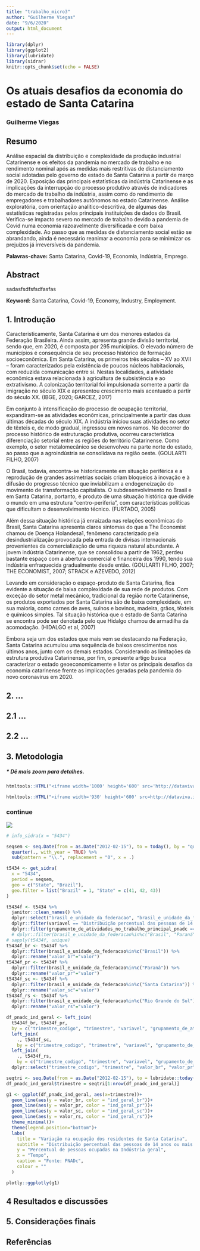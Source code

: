 ```yaml
---
title: "trabalho_micro3"
author: "Guilherme Viegas"
date: "9/6/2020"
output: html_document
---
```




```r
library(dplyr)
library(ggplot2)
library(lubridate)
library(sidrar)
knitr::opts_chunk$set(echo = FALSE)
```

# **Os atuais desafios da economia do estado de Santa Catarina**

### Guilherme Viegas

## **Resumo**

Análise espacial da distribuição e complexidade da produção industrial Catarinense e os efeitos da pandemia no mercado de trabalho e no rendimento nominal após as medidas mais restritivas de distanciamento social adotadas pelo governo do estado de Santa Catarina a partir de março de 2020. Exposição das principais estatísticas da indústria Catarinense e as implicações da interrupção do processo produtivo através de indicadores do mercado de trabalho da indústria, assim como do rendimento de empregadores e trabalhadores autônomos no estado Catarinense. Análise exploratória, com orientação analitico-descritiva, de algumas das estatísticas registradas pelos principais instituições de dados do Brasil. Verifica-se impacto severo no mercado de trabalho devido a pandemia de Covid numa economia razoavelmente diversificada e com baixa complexidade. Ao passo que as medidas de distanciamento social estão se abrandando, ainda é necessário reanimar a economia para se minimizar os prejuízos já irreversíveis da pandemia.

**Palavras-chave:** Santa Catarina, Covid-19, Economia, Indústria, Emprego.

## **Abstract**

sadasfsdfsfsdfasfas

**Keyword:** Santa Catarina, Covid-19, Economy, Industry, Employment.

## **1. Introdução**

Caracteristicamente, Santa Catarina é um dos menores estados da Federação Brasileira. Ainda assim, apresenta grande divisão territorial, sendo que, em 2020, é composta por 295 municípios. O elevado número de municípios é consequência de seu processo histórico de formação socioeconômica. Em Santa Catarina, os primeiros três séculos – XV ao XVII – foram caracterizados pela existência de poucos núcleos habitacionais, com reduzida comunicação entre si. Nestas localidades, a atividade econômica estava relacionada à agricultura de subsistência e ao extrativismo. A colonização territorial foi impulsionada somente a partir da imigração no século XIX e apresentou crescimento mais acentuado a partir do século XX. (IBGE, 2020;  GARCEZ, 2017)

Em conjunto à intensificação do processo de ocupação territorial, expandiram-se as atividades econômicas, principalmente a partir das duas últimas décadas do século XIX. A indústria iniciou suas atividades no setor de têxteis e, de modo gradual, ingressou em novos ramos. No decorrer do processo histórico de estruturação produtiva, ocorreu característica diferenciação setorial entre as regiões do território Catarinense. Como exemplo, o setor metalomecânico se desenvolveu na parte norte do estado, ao passo que a agroindústria se consolidava na região oeste. (GOULARTI FILHO, 2007)

O Brasil, todavia, encontra-se historicamente em situação periférica e a reprodução de grandes assimetrias sociais criam bloqueios à inovação e à difusão do progresso técnico que inviabilizam a endogeneização do movimento de transformação capitalista. O subdesenvolvimento no Brasil e em Santa Catarina, portanto, é produto de uma situação histórica que divide o mundo em uma estrutura “centro-periferia”, com características políticas que dificultam o desenvolvimento técnico. (FURTADO, 2005)

Além dessa situação histórica já enraizada nas relações econômicas do Brasil, Santa Catarina apresenta claros sintomas do que a The Economist chamou de Doença Holandesa1, fenômeno caracterizado pela desindustrialização provocada pela entrada de divisas internacionais provenientes da comercialização de uma riqueza natural abundante. A jovem indústria Catarinense, que se consolidou a partir de 1962, perdeu bastante espaço com a abertura comercial e financeira dos 1990, tendo sua indústria enfraquecida gradualmente desde então. (GOULARTI FILHO, 2007; THE ECONOMIST, 2007; STRACK e AZEVEDO, 2012)

Levando em consideração o espaço-produto de Santa Catarina, fica evidente a situação de baixa complexidade de sua rede de produtos. Com exceção do setor metal mecânico, tradicional da região norte Catarinense, os produtos exportados por Santa Catarina são de baixa complexidade, em sua maioria, como carnes de aves, suínos e bovinos, madeira, grãos, têxteis e químicos simples. Tal situação histórica que o estado de Santa Catarina se encontra pode ser denotada pelo que Hidalgo chamou de armadilha da acomodação. (HIDALGO et al, 2007)

Embora seja um dos estados que mais vem se destacando na Federação, Santa Catarina acumulou uma sequência de baixos crescimentos nos últimos anos, junto com os demais estados. Considerando as limitações da estrutura produtiva Catarinense, por fim, o presente artigo busca caracterizar o estado geoeconomicamente e listar os principais desafios da economia catarinense frente as implicações geradas pela pandemia do novo coronavírus em 2020. 


## 2. ...

## 2.1 ...

## 2.2 ...

## 3. Metodologia


##### * Dê mais zoom para detalhes.

```r
htmltools::HTML("<iframe width='1000' height='600' src='http://dataviva.info/pt/embed/network/secex/5sc/all/all/hs/?controls=true&year=2017&size=export_val&spotlight=true&rca_scope=bra_rca&color=color' frameborder='0'></iframe>")
```

```r

htmltools::HTML("<iframe width='930' height='600' src=http://dataviva.info/pt/I2S3F5 frameborder='0'></iframe>")

```

### continue



![](micro3_sul_br_exp.jpg)


```r

# info_sidra(x = "5434")

seqsem <- seq.Date(from = as.Date("2012-02-15"), to = today(), by = "quarter") %>% 
  quarter(., with_year = TRUE) %>% 
  sub(pattern = "\\.", replacement = "0", x = .)

t5434 <- get_sidra(
  x = "5434", 
  period = seqsem, 
  geo = c("State", "Brazil"), 
  geo.filter = list("Brazil" = 1, "State" = c(41, 42, 43))
)

t5434f <- t5434 %>% 
  janitor::clean_names() %>%
  dplyr::select("brasil_e_unidade_da_federacao", "brasil_e_unidade_da_federacao_codigo", "trimestre_codigo", "trimestre", "variavel", "grupamento_de_atividades_no_trabalho_principal_pnadc", "valor", "unidade_de_medida") %>% 
  dplyr::filter(variavel == "Distribuição percentual das pessoas de 14 anos ou mais de idade, ocupadas na semana de referência") %>% 
  dplyr::filter(grupamento_de_atividades_no_trabalho_principal_pnadc == "Indústria geral") # %>% 
  # dplyr::filter(brasil_e_unidade_da_federacao%in%c("Brasil", "Paraná", "Santa Catarina", "Rio Grande do Sul"))
# sapply(t5434f, unique)
t5434f_br <- t5434f %>% 
  dplyr::filter(brasil_e_unidade_da_federacao%in%c("Brasil")) %>% 
  dplyr::rename("valor_br"="valor")
t5434f_pr <- t5434f %>% 
  dplyr::filter(brasil_e_unidade_da_federacao%in%c("Paraná")) %>% 
  dplyr::rename("valor_pr"="valor")
t5434f_sc <- t5434f %>% 
  dplyr::filter(brasil_e_unidade_da_federacao%in%c("Santa Catarina")) %>% 
  dplyr::rename("valor_sc"="valor")
t5434f_rs <- t5434f %>% 
  dplyr::filter(brasil_e_unidade_da_federacao%in%c("Rio Grande do Sul")) %>% 
  dplyr::rename("valor_rs"="valor")

df_pnadc_ind_geral <- left_join(
  t5434f_br, t5434f_pr, 
  by = c("trimestre_codigo", "trimestre", "variavel", "grupamento_de_atividades_no_trabalho_principal_pnadc", "unidade_de_medida")) %>% 
  left_join(
    ., t5434f_sc,
    by = c("trimestre_codigo", "trimestre", "variavel", "grupamento_de_atividades_no_trabalho_principal_pnadc", "unidade_de_medida")) %>% 
  left_join(
    ., t5434f_rs,
    by = c("trimestre_codigo", "trimestre", "variavel", "grupamento_de_atividades_no_trabalho_principal_pnadc", "unidade_de_medida")) %>% 
  dplyr::select("trimestre_codigo", "trimestre", "valor_br", "valor_pr", "valor_sc", "valor_rs")

seqtri <- seq.Date(from = as.Date("2012-02-15"), to = lubridate::today(), by = "quarter")
df_pnadc_ind_geral$trimestre = seqtri[1:nrow(df_pnadc_ind_geral)]

g1 <- ggplot(df_pnadc_ind_geral, aes(x=trimestre))+
  geom_line(aes(y = valor_br, color = "ind_geral_br"))+
  geom_line(aes(y = valor_pr, color = "ind_geral_pr"))+
  geom_line(aes(y = valor_sc, color = "ind_geral_sc"))+
  geom_line(aes(y = valor_rs, color = "ind_geral_rs"))+
  theme_minimal()+
  theme(legend.position="bottom")+
  labs(
    title = "Variação na ocupação dos residentes de Santa Catarina",
    subtitle = "Distribuição percentual das pessoas de 14 anos ou mais de idade, ocupadas na semana de referência",
    y = "Percentual de pessoas ocupadas na Indústria geral",
    x = "Tempo",
    caption = "Fonte: PNADc",
    colour = ""
  ) 

plotly::ggplotly(g1)


```



## 4 Resultados e discussões

## 5. Considerações finais

## Referências